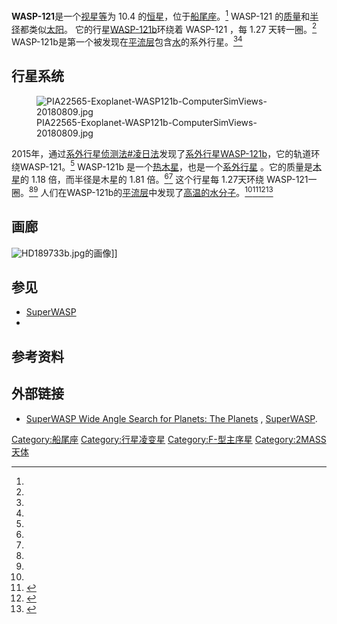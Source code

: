 {{Starbox begin 
| name = WASP-121
}} 
{{Starbox observe 
| epoch = J2000.0
| constell = [[船尾座|船尾座]]<ref name="Constellation">{{cite web |author=Staff |title=Finding the constellation which contains given sky coordinates |url=http://djm.cc/constellation.html |date= |work=djm.cc |accessdate=3 August 2017 |archive-date=2019-08-15 |archive-url=https://web.archive.org/web/20190815143107/http://djm.cc/constellation.html |dead-url=no }}</ref>
| ra = {{RA|07|10|24.0595}}<ref name="Gaia2016"/>
| dec = {{DEC|−39|05|50.562}}<ref name="Gaia2016"/>
| appmag_v = 10.4
}} 
{{Starbox character 
| class = F6V<ref name="EP-2015" /><ref name="WASP-2017">{{cite web |author=Staff |title=WASP Planets |url=https://wasp-planets.net/wasp-planets/ |date=2017 |work=wasp-planets.net |accessdate=3 August 2017 |archive-date=2019-04-18 |archive-url=https://web.archive.org/web/20190418060828/https://wasp-planets.net/wasp-planets/ |dead-url=no }}</ref>
| appmag_1_passband = B
| appmag_1 = 11.00<ref name="SIMBAD">{{cite simbad
 | title=WASP-12
 | access-date=3 August 2017 }}</ref>
| appmag_2_passband = V
| appmag_2 = 10.51<ref name="SIMBAD" />
| appmag_3_passband = J
| appmag_3 = 9.625<ref name="SIMBAD" />
| appmag_4_passband = H
| appmag_4 = 9.439<ref name="SIMBAD" />
| appmag_5_passband = K
| appmag_5 = 9.374 <ref name="SIMBAD" />
| variable = 
}} 
{{Starbox astrometry 
| radial_v = 
| prop_mo_ra = {{val|−2.993|1.007}}<ref name="Gaia2016"/>
| prop_mo_dec = {{val|25.086|0.918}}<ref name="Gaia2016"/>
| parallax = 3.82
| p_error = 0.25
| parallax_footnote = <ref name="Gaia2016"/>
| absmag_v = 
}} 
{{Starbox detail 
| age = 
| metal = 0.13<ref name="EP-2015">{{cite web |author=Staff |title=Planet WASP-121 b |url=http://exoplanet.eu/catalog/wasp-121_b/ |date=2015 |work=exoplanet.eu |accessdate=3 August 2017 |archive-date=2018-09-20 |archive-url=https://web.archive.org/web/20180920150105/http://exoplanet.eu/catalog/wasp-121_b/ |dead-url=no }}</ref> 
| mass = 1.353<ref name="EP-2015" />
| radius = 1.458<ref name="EP-2015" />
| rotation = 
| luminosity = 
| temperature = 6460.0<ref name="EP-2015" />
}} 
{{Starbox catalog 
| names = TYC 7630-352-1, Gaia 5565050251402363648, 2MASS J07102406-3905506, 1SWASP J071024.05-390550.5<ref name="SIMBAD" />
}}
{{Starbox reference
| Simbad = WASP-121
| EPE = WASP-121
}}
{{Starbox end}}

'''WASP-121'''是一个[[视星等|视星等]]为 10.4 的[[恒星|恒星]]，位于[[船尾座|船尾座]]。<ref name="Constellation" /> WASP-121 的[[质量|质量]]和[[半径|半径]]都类似[[太阳|太阳]]。 它的行星[[WASP-121b|WASP-121b]]环绕着 WASP-121 ，每 1.27 天转一圈。<ref name="EP-2015" /> WASP-121b是第一个被发现在[[平流层|平流层]]包含[[水|水]]的系外行星。<ref name="NASA-20170802" /><ref name="NAT-20170802" />

==行星系统==
[[File:PIA22565-Exoplanet-WASP121b-ComputerSimViews-20180809.jpg|thumb]]

2015年，通过[[系外行星侦测法#凌日法|系外行星侦测法#凌日法]]发现了[[系外行星|系外行星]][[WASP-121b|WASP-121b]]，它的轨道环绕WASP-121。<ref name="EP-2015" /> WASP-121b 是一个[[热木星|热木星]]，也是一个[[系外行星|系外行星]] 。它的质量是[[木星|木星]]的 1.18 倍，而半径是木星的 1.81 倍。<ref name="WASP-2017" /><ref name="NASA-20170802" /> 这个行星每 1.27天环绕 WASP-121一圈。<ref name="WASP-2017" /><ref name="NASA-20170802" /> 人们在WASP-121b的[[平流层|平流层]]中发现了[[水|高温的水分子]]。<ref name="EP-2015" /><ref name="NASA-20170802">{{cite web |last1=Landau |first1=Elizabeth |last2=Villard |first2=Ray |title=Hubble Detects Exoplanet with Glowing Water Atmosphere |url=https://www.jpl.nasa.gov/news/news.php?feature=6909 |date=2 August 2017 |work=[[NASA|NASA]] |accessdate=2 August 2017 |archive-date=2019-05-10 |archive-url=https://web.archive.org/web/20190510010257/https://www.jpl.nasa.gov/news/news.php?feature=6909 |dead-url=no }}</ref><ref name="NAT-20170802">{{cite journal |author=Evans, Thomas M.|display-authors=etal |title=An ultrahot gas-giant exoplanet with a stratosphere |date=2 August 2017 |journal=[[Nature_(journal)|Nature]] |volume=548 |issue=7665 |pages=58–61 |doi=10.1038/nature23266 |arxiv = 1708.01076 |bibcode = 2017Natur.548...58E |pmid=28770846}}</ref><ref>{{cite arXiv|eprint=2005.09631|last1=Mikal-Evans|first1=Thomas|last2=Sing|first2=David K.|last3=Kataria|first3=Tiffany|last4=Wakeford|first4=Hannah R.|last5=Mayne|first5=Nathan J.|last6=Lewis|first6=Nikole K.|last7=Barstow|first7=Joanna K.|last8=Spake|first8=Jessica J.|title=Confirmation of water emission in the dayside spectrum of the ultrahot Jupiter WASP-121b|year=2020|class=astro-ph.EP}}</ref>

{{OrbitboxPlanet begin}}
{{OrbitboxPlanet
| exoplanet = [[WASP-121b|b]]
| mass = 1.184<ref name="EP-2015" /><ref name="WASP-2017" />
| period = 1.275<ref name="EP-2015" />
| semimajor = 0.02544<ref name="EP-2015" />
| eccentricity = 0.0<ref name="EP-2015" />
| inclination = 87.6<ref name="EP-2015" />
| radius = 1.81<ref name="WASP-2017" />
}}
{{Orbitbox end}}

==画廊==
[[File:HD189733b.jpg|thumb]]的画像]]

==参见==
* [[SuperWASP|SuperWASP]]
* {{le|WASP-33b}}

==参考资料==
{{Reflist|refs=

<ref name="Gaia2016">{{cite journal | title=Gaia Data Release 1. Summary of the astrometric, photometric, and survey properties | url=https://www.aanda.org/articles/aa/full_html/2016/11/aa29512-16/aa29512-16.html | journal=Astronomy and Astrophysics | volume=595 | at=A2 | year=2016 | last1=Brown | first1=A. G. A | last2=Vallenari | first2=A | last3=Prusti | first3=T | last4=De Bruijne | first4=J. H.J | last5=Mignard | first5=F | last6=Drimmel | first6=R | last7=Babusiaux | first7=C | last8=Bailer-Jones | first8=C. A.L | last9=Bastian | first9=U | last10=Biermann | first10=M | last11=Evans | first11=D. W | last12=Eyer | first12=L | last13=Jansen | first13=F | last14=Jordi | first14=C | last15=Katz | first15=D | last16=Klioner | first16=S. A | last17=Lammers | first17=U | last18=Lindegren | first18=L | last19=Luri | first19=X | last20=o'Mullane | first20=W | last21=Panem | first21=C | last22=Pourbaix | first22=D | last23=Randich | first23=S | last24=Sartoretti | first24=P | last25=Siddiqui | first25=H. I | last26=Soubiran | first26=C | last27=Valette | first27=V | last28=Van Leeuwen | first28=F | last29=Walton | first29=N. A | last30=Aerts | first30=C | display-authors=1 | arxiv=1609.04172 | bibcode=2016A&A...595A...2G | doi=10.1051/0004-6361/201629512 | access-date=2020-09-27 | archive-date=2018-01-28 | archive-url=https://web.archive.org/web/20180128124757/https://www.aanda.org/articles/aa/full_html/2016/11/aa29512-16/aa29512-16.html | dead-url=no }}[http://webviz.u-strasbg.fr/viz-bin/VizieR-5?-out.add=.&-source=I/337/tgas&recno=1570953 Gaia Data Release 1 catalog entry]</ref>

}}

==外部链接==
* [http://wasp-planets.net/wasp-planets/ SuperWASP Wide Angle Search for Planets: The Planets] {{Wayback|url=http://wasp-planets.net/wasp-planets/ |date=20160205102307 }}, [[SuperWASP|SuperWASP]].
{{Sky|07|10|24.0|-|39|05|51|900}}

{{Stars of Puppis}}
{{portal bar|天文学|太空}}

[[Category:船尾座|Category:船尾座]]
[[Category:行星凌变星|Category:行星凌变星]]
[[Category:F-型主序星|Category:F-型主序星]]
[[Category:2MASS天体|Category:2MASS天体]]